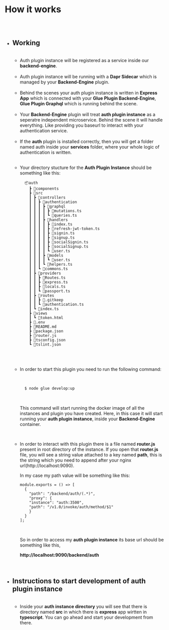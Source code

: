 




# How it works

##

<br/>

* ## Working
  
  <br/>
  
  * Auth plugin instance will be registered as a service inside our **backend-engine**.
  
  
  <br/>
  
  
  
  * Auth plugin instance will be running with a **Dapr Sidecar** which
  is managed by your **Backend-Engine** plugin.
  
  
  <br/>
  
  
  
  * Behind the scenes your auth plugin instance is written in **Express App** 
  which is connected with your **Glue Plugin Backend-Engine**, **Glue Plugin Graphql** which is
  running behind the scene.
  
  
  <br/>
  
  * Your **Backend-Engine** plugin will treat **auth plugin instance** as
  a seperatre independent microservice. Behind the scene it will handle everything.
  Like providing you baseurl to interact with your authentication service.
  
  <br/>

  * If the **auth** plugin is installed correctly, then you will get a folder named auth
  inside your **services** folder, where your whole logic of authentication is written.

  <br/>
  
  * Your directory stucture for the **Auth Plugin Instance** should be something
    like this:
    <br/>

    ```
      📦auth
        ┣ 📂components
        ┣ 📂src
        ┃ ┣ 📂controllers
        ┃ ┃ ┣ 📂authentication
        ┃ ┃ ┃ ┣ 📂graphql
        ┃ ┃ ┃ ┃ ┣ 📜mutations.ts
        ┃ ┃ ┃ ┃ ┗ 📜queries.ts
        ┃ ┃ ┃ ┣ 📂handlers
        ┃ ┃ ┃ ┃ ┣ 📜index.ts
        ┃ ┃ ┃ ┃ ┣ 📜refresh-jwt-token.ts
        ┃ ┃ ┃ ┃ ┣ 📜signin.ts
        ┃ ┃ ┃ ┃ ┣ 📜signup.ts
        ┃ ┃ ┃ ┃ ┣ 📜socialSignin.ts
        ┃ ┃ ┃ ┃ ┣ 📜socialSignup.ts
        ┃ ┃ ┃ ┃ ┗ 📜user.ts
        ┃ ┃ ┃ ┣ 📂models
        ┃ ┃ ┃ ┃ ┗ 📜user.ts
        ┃ ┃ ┃ ┗ 📜helpers.ts
        ┃ ┃ ┗ 📜commons.ts
        ┃ ┣ 📂providers
        ┃ ┃ ┣ 📜Routes.ts
        ┃ ┃ ┣ 📜express.ts
        ┃ ┃ ┣ 📜locals.ts
        ┃ ┃ ┗ 📜passport.ts
        ┃ ┣ 📂routes
        ┃ ┃ ┣ 📜.gitkeep
        ┃ ┃ ┗ 📜authentication.ts
        ┃ ┗ 📜index.ts
        ┣ 📂views
        ┃ ┗ 📜token.html
        ┣ 📜.env
        ┣ 📜README.md
        ┣ 📜package.json
        ┣ 📜router.js
        ┣ 📜tsconfig.json
        ┗ 📜tslint.json
    ```
  <br/>
  <br/>
  
  * In order to start this plugin you need to run the following command:
    
    <br/>
    
    ```bash
      $ node glue develop:up
    ```
    
    <br/>

    This command will start running the docker image of all the instances
    and plugin you have created. Here, in this case it will start running
    your **auth plugin instance**, inside your **Backend-Engine** container.
  
  <br/>
  
  * In order to interact with this plugin there is a file named **router.js**
    present in root directory of the instance. If you open that **router.js** 
    file, you will see a string value attached to a key named **path**, this
    is the string which you need to append after your nginx url(http://localhost:9090).
  
    In my case my path value will be something like this:
    
      ```
      module.exports = () => [
        {
          "path": "/backend/auth/(.*)",
          "proxy": {
          "instance": "auth:3500",
          "path": "/v1.0/invoke/auth/method/$1"
          }
        }
      ];
      ```
    
    <br/>
    
    So in order to access my **auth plugin instance** its base url should be
    something like this,
      
      
    **http://localhost:9090/backend/auth**
  
  <br/>

* ## Instructions to start development of auth plugin instance
  
  <br/>
  
  * Inside your **auth instance directory** you will see that there is
  directory named **src** in which there is **express** app wirtten in 
  **typescript**. You can go ahead and start your development from there.













